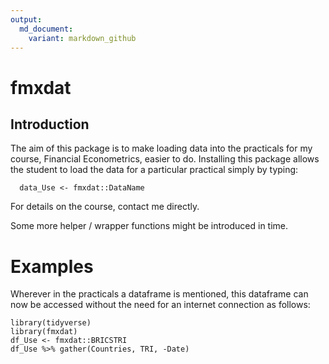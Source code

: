 ```yaml
---
output:
  md_document:
    variant: markdown_github
---
```


# fmxdat

## Introduction 

The aim of this package is to make loading data into the practicals for my course, Financial Econometrics, easier to do. Installing this package allows the student to load the data for a particular practical simply by typing:

      data_Use <- fmxdat::DataName

For details on the course, contact me directly.

Some more helper / wrapper functions might be introduced in time.

# Examples

Wherever in the practicals a dataframe is mentioned, this dataframe can now be accessed without the need for an internet connection as follows:

    library(tidyverse)
    library(fmxdat)
    df_Use <- fmxdat::BRICSTRI
    df_Use %>% gather(Countries, TRI, -Date)


